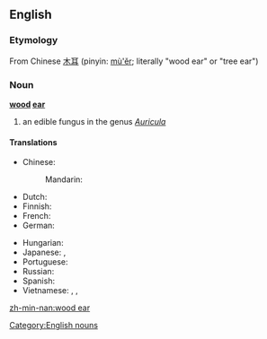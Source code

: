==English==

===Etymology===
From Chinese [[木耳]] (pinyin: [[mù'ěr]]; literally "wood ear" or "tree ear")

===Noun===
'''[[wood]] [[ear]]'''
# an edible fungus in the genus ''[[Auricula]]''

====Translations====
{{trans-top|black fungus}}
* Chinese:
*: Mandarin: {{t-|cmn|木耳|tr=mùěr|sc=Hani}}
* Dutch: {{t-|nl|judasoor|n}}
* Finnish: {{t-|fi|juudaksenkorva}}
* French: {{t-|fr|oreille de Judas|f}}
* German: {{t+|de|Judasohr|n}}
{{trans-mid}}
* Hungarian: {{t-|hu|júdásfüle}}
* Japanese: {{t-|ja|キクラゲ}},  {{t-|ja|木耳}}
* Portuguese: {{t-|pt|orelha-de-judas|f}}
* Russian: {{t-|ru|иудино ухо|n|tr=iúdino úxo|sc=Cyrl}}
* Spanish: {{t+|es|oreja de Judas|f}}
* Vietnamese: {{t+|vi|mộc nhĩ}}, {{t-|vi|mộc nhĩ đen}}, {{t-|vi|nấm mèo}}
{{trans-bottom}}

[[Category:English nouns]]

[[zh-min-nan:wood ear]]
